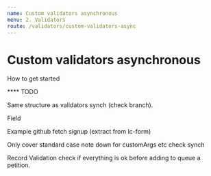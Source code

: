 ```yaml
---
name: Custom validators asynchronous
menu: 2. Validators
route: /validators/custom-validators-async
---
```


# Custom validators asynchronous

How to get started

\*\*\*\* TODO

Same structure as validators synch (check branch).

Field

Example github fetch signup (extract from lc-form)

Only cover standard case note down for customArgs etc check synch

Record Validation check if everything is ok before adding to queue a petition.
